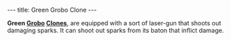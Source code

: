 ---
title: Green Grobo Clone
---

{{twinsunica import}}{{Infobox Enemy
 |image=Green_grobo_clone.JPG‎
 |race=grobo
 |gender=male
 |size=
 |alignment=
 |requires=Green
 |lba1=yes
 |lba2=
 |occupation=
 |style=
 |range=Melee
 |speed=
 |damage=Medium
 |rate=2 seconds
 |reaction=Moves sideways
 |recovery=0.7 seconds
}}

'''Green [[Grobo]] [[Clone]]s''', are equipped with a sort of laser-gun that shoots out damaging sparks. It can shoot out sparks from its baton that inflict damage.

<!-- remove these category links when they're all automated by categorizers...
[[Category: Clones]]
[[Category: Green enemies]]
[[Category: Melee fighters]]
[[Category: Average characters]]
[[Category: FunFrock's army]]
[[Category: Grobos]] -->